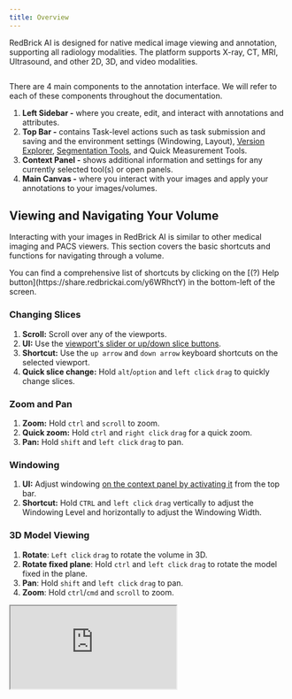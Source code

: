 ```yaml
---
title: Overview
---
```


RedBrick AI is designed for native medical image viewing and annotation, supporting all radiology modalities. The platform supports X-ray, CT, MRI, Ultrasound, and other 2D, 3D, and video modalities.

<Frame>
    <img src="/assets/images/annotation-and-viewer/viewer-basics/home.png" alt="" />
</Frame>

There are 4 main components to the annotation interface. We will refer to each of these components throughout the documentation.

1. **Left Sidebar -** where you create, edit, and interact with annotations and attributes.
2. **Top Bar -** contains Task-level actions such as task submission and saving and the environment settings (Windowing, Layout), [Version Explorer](/annotation-and-viewer/creating-editing-and-deleting-annotations#annotation-version-explorer), [Segmentation Tools](/annotation-and-viewer/segmentation/home#segmentation-and-other-tools), and Quick Measurement Tools.
3. **Context Panel -** shows additional information and settings for any currently selected tool(s) or open panels.
4. **Main Canvas -** where you interact with your images and apply your annotations to your images/volumes.

## Viewing and Navigating Your Volume

Interacting with your images in RedBrick AI is similar to other medical imaging and PACS viewers. This section covers the basic shortcuts and functions for navigating through a volume.

<Note>
You can find a comprehensive list of shortcuts by clicking on the [(?) Help button](https://share.redbrickai.com/y6WRhctY) in the bottom-left of the screen.
</Note>

### Changing Slices

1. **Scroll:** Scroll over any of the viewports.&#x20;
2. **UI:** Use the [viewport's slider or up/down slice buttons](https://share.redbrickai.com/CKSfZHCn).&#x20;
3. **Shortcut:** Use the `up arrow` and `down arrow` keyboard shortcuts on the selected viewport.&#x20;
4. **Quick slice change:** Hold `alt`/`option` and `left click` `drag` to quickly change slices.

### Zoom and Pan

1. **Zoom:** Hold `ctrl` and `scroll` to zoom.&#x20;
2. **Quick zoom:** Hold `ctrl` and `right click` `drag` for a quick zoom.
3. **Pan:** Hold `shift` and `left click` `drag` to pan.&#x20;

### **Windowing**

1. **UI:** Adjust windowing [on the context panel by activating it](https://share.redbrickai.com/Rp5RcGGN) from the top bar.
2. **Shortcut:** Hold `CTRL` and `left click` `drag` vertically to adjust the Windowing Level and horizontally to adjust the Windowing Width.

### 3D Model Viewing

1. **Rotate**: `Left click` `drag` to rotate the volume in 3D.&#x20;
2. **Rotate fixed plane**: Hold `ctrl` and `left click` `drag` to rotate the model fixed in the plane.&#x20;
3. **Pan**: Hold `shift` and `left click` `drag` to pan.&#x20;
4. **Zoom**: Hold `ctrl`/`cmd` and `scroll` to zoom.&#x20;

<Frame caption="Basic viewing interactions.">
    <iframe className="w-full aspect-video" src="https://share.redbrickai.com/QMZlvrSJ/embed" />
</Frame>

1. **Rendering preset**: adjusts the photorealistic rendering style.&#x20;
2. **Shift**: adjusts the volume rendering transfer function to modify the rendering.&#x20;
3. **Maximum opacity:** sets the maximum voxel opacity of the rendered image.&#x20;

<Frame caption="Basic windowing functions.">
    <iframe className="w-full aspect-video" src="https://share.redbrickai.com/ytY3Qyg6/embed" />
</Frame>

### Crosshairs and Oblique Planes

Crosshairs will synchronize multiple projections of a single volume. Oblique planes allow you to view a non-orthogonal view of a volume.&#x20;

<Note>
Crosshairs will only be available on 3D modalities. Also, you must have multiple orthogonal projections in your viewport (for example, Axial and Sagittal) for crosshairs to appear.&#x20;
</Note>

#### Crosshairs

1. **Activate**: [From the top bar](https://share.redbrickai.com/2S9DVjnD) or by pressing `c`.&#x20;
2. **Deactivate:** [From the top bar ](https://share.redbrickai.com/2S9DVjnD)or by pressing `esc`. By default, deactivated crosshairs will be shown on the canvas and can be reactivated by selecting them. To hide deactivated cross-hairs press `cmd/ctrl` `shift` `c`.&#x20;

#### Oblique Planes

1. **Activate**: `Right click` on any viewport, then select `activate oblique`. This will enable an oblique plane for just the selected projection.
2. **Usage**: The oblique plane crosshair for each viewport will be color-coded. For example, the Sagittal oblique plane is purple in the video below. Rotating the purple crosshair creates an oblique plane on the Sagittal view.&#x20;

<Frame caption="Using crosshairs and oblique planes.">
    <iframe className="w-full aspect-video" src="https://share.redbrickai.com/jjCnK3MT/embed" />
</Frame>

### Maximum and minimum intensity projection (MIP)

Maximum Intensity Projection (MIP) displays the highest intensity values in a 3D image along a viewing axis, useful for highlighting bright structures like blood vessels. Minimum Intensity Projection shows the lowest values, useful for revealing dark structures like airways.

<Note>
You can only view MIP along the imaging axis for any volume.&#x20;
</Note>

To **activate,** change the displayed view to MIP in any viewport using the view dropdown on the top left.

<Frame caption="Displaying MIP.">
    <iframe className="w-full aspect-video" src="https://share.redbrickai.com/M8bQSW5f/embed" />
</Frame>

***

## Managing your Layout

RedBrick AI's viewer can be customized to display studies and series in a huge range of configurations, either manually or by using [hanging protocols](/project-pages/settings-page/custom-hanging-protoco) to display single or multiple series.&#x20;

### Changing Layout and Displaying Series

1. **Change layout grid:** Each modality has a default layout grid [which can be modified from the layout grid](https://share.redbrickai.com/35RfQGH2) on the top bar. The viewer supports everything between 1x1 and 3x3, showing a maximum of 9 views.
2. **Displaying series:** You can customize what is shown in each viewport; this can be any 2D or 3D view.&#x20;
   *   **Drag and drop:** You can drag and drop any series or projection from the layout context panel to a target viewport.&#x20;

       <Frame caption="Drag and drop.">
           <img src="/assets/images/annotation-and-viewer/viewer-basics/dnd.gif" alt="" />
       </Frame>
   *   **Viewport selector:** You can use the dropdown on any viewport to cycle between projections of that series.

       <Frame caption="Viewport selector.">
           <img src="/assets/images/annotation-and-viewer/viewer-basics/vp-selector.gif" alt="" />
       </Frame>
   *   **Quick change:** You can hover over the thumbnails on the layout context panel to directly place the view in the corresponding layout position.

       <Frame caption="Quick change.">
           <img src="/assets/images/annotation-and-viewer/viewer-basics/quick-change.gif" alt="" />
       </Frame>
3.  **Maximize and minimize view:** When you have more than 2 views displayed, you can maximize 1 viewport so that it's larger than the rest. Pressing `enter` will expand the currently selected viewport. Alternatively, you can `right click` and select `maximize viewport` on the layout menu.\


    <Frame>
        <img src="/assets/images/annotation-and-viewer/viewer-basics/max-min.gif" alt="" />
    </Frame>
4. **Full-screen mode:** [Press `f` to enter full-screen mode](https://share.redbrickai.com/Q28P1X0m) for distraction-free annotation.

### Multiplanar reconstruction (MPR)

1. **Manually:** You can create an MPR view by manually configuring the viewport and selecting the projections of your series [following the instructions above](./#changing-layout-and-displaying-series).
2. **Right-click menu:** You can also display an MPR view by `right click` on the viewport and selecting `MPR layout`. This will [create a new layout tab](./#creating-multiple-layout-tabs) with the MPR view.

### Creating Multiple Layout Tabs

Often you may want to move between two pre-set viewing configurations. For example, between a large 3D view and a view of all projections - Sagittal, Coronal, and Axial. This can be accomplished by creating multiple layout tabs.&#x20;

<Frame caption="Creating multiple layout tabs.">
    <iframe className="w-full aspect-video" src="https://share.redbrickai.com/Hy6gjRL8/embed" />
</Frame>

### Study Selector

As of version 1.1.2, RedBrick AI allows you to add an extra layer of verticality to your studies in the Annotation Tool.

If you have uploaded Series that share a common `StudyInstanceUID`, the Study Selector will display each Study in the righthand Context Panel for ease of browsing and selecting the scans you need while configuring your layout tabs.

Simply click on a DICOM Study to expand a list of its associated Series.

<Note>
The Study Selector will also display the Study Date (0008, 0020) to further enable ease of searching scans by time point.
</Note>

<Warning>
If you upload a non-DICOM file alongiside DICOM studies to a RedBrick Task, the Study Selector will group them into a Non-DICOM category.&#x20;
</Warning>

<Frame caption="The Study Selector displaying 3 DICOM studies and their corresponding scans.">
    <img src="/assets/images/annotation-and-viewer/viewer-basics/study-selector.jpeg" alt="" />
</Frame>

***

## Command Bar

RedBrick AI's Command Bar is an app-wide pop-up interface that provides a comprehensive list of all available functions and keyboard shortcuts.

You can access it by pressing `CMD+K` (MacOS) or `CTRL+K` (Windows).

In the Dashboard, the Command Bar can be used to easily reference your custom shortcuts and navigate between Projects and Workspaces.

In the Editor, the Command Bar also allows you to access several other lesser-known tools and features, such as:

* **Manual Backup** - download all of the data associated with the current Task, AKA the "emergency backup" button
* **Prune Segmentations** - delete all segmentation Entities that do not have masks on the canvas
* **Toggle Comment Pins**

<Frame caption="The Command Bar.">
    <img src="/assets/images/annotation-and-viewer/viewer-basics/command-bar.gif" alt="" />
</Frame>
